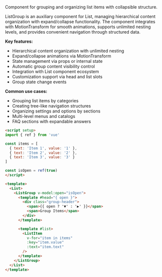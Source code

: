 Component for grouping and organizing list items with collapsible structure.

ListGroup is an auxiliary component for List, managing hierarchical content organization with expand/collapse functionality. The component integrates with MotionTransform for smooth animations, supports unlimited nesting levels, and provides convenient navigation through structured data.

**Key features:**

- Hierarchical content organization with unlimited nesting
- Expand/collapse animations via MotionTransform
- State management via props or internal state
- Automatic group content visibility control
- Integration with List component ecosystem
- Customization support via head and list slots
- Group state change events

**Common use cases:**

- Grouping list items by categories
- Creating tree-like navigation structures
- Organizing settings and options by sections
- Multi-level menus and catalogs
- FAQ sections with expandable answers

```html
<script setup>
import { ref } from 'vue'

const items = [
  { text: 'Item 1', value: '1' },
  { text: 'Item 2', value: '2' },
  { text: 'Item 3', value: '3' }
]

const isOpen = ref(true)
</script>

<template>
  <List>
    <ListGroup v-model:open="isOpen">
      <template #head="{ open }">
        <div class="group-header">
          <span>{{ open ? '▼' : '▶' }}</span>
          <span>Group Items</span>
        </div>
      </template>

      <template #list>
        <ListItem
          v-for="item in items"
          :key="item.value"
          :text="item.text"
        />
      </template>
    </ListGroup>
  </List>
</template>
```

